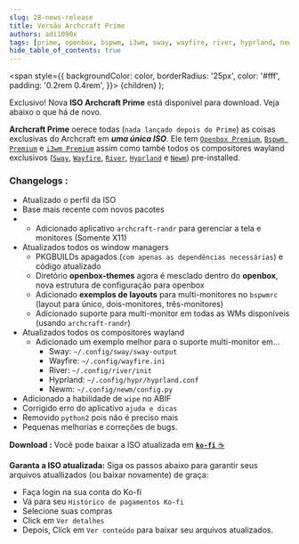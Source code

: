 ```yaml
---
slug: 28-news-release
title: Versão Archcraft Prime
authors: adi1090x
tags: [prime, openbox, bspwm, i3wm, sway, wayfire, river, hyprland, newm, release, iso]
hide_table_of_contents: true
---
```


<!-- Badges -->
  <span
    style={{
      backgroundColor: color,
      borderRadius: '25px',
      color: '#fff',
      padding: '0.2rem 0.4rem',
    }}>
    {children}
  </span>
);

<Highlight color="#c778dd">Exclusivo!</Highlight> Nova **ISO Archcraft Prime** está disponível para download. Veja abaixo o que há de novo.

<!--truncate-->

**Archcraft Prime** oerece todas (`nada lançado depois do Prime`) as coisas exclusivas do Archcraft em ***uma única ISO***. Ele tem [`Openbox Premium`](/docs/window-managers/stacking-wm/openbox), [`Bspwm Premium`](/docs/window-managers/tiling-wm/bspwm) e [`i3wm Premium`](/docs/window-managers/tiling-wm/i3wm) assim como també todos os compositores wayland exclusivos ([`Sway`](/docs/wayland-compositors/sway), [`Wayfire`](/docs/wayland-compositors/wayfire), [`River`](/docs/wayland-compositors/river), [`Hyprland`](/docs/wayland-compositors/hyprland) e [`Newm`](/docs/wayland-compositors/newm)) pre-installed.

### Changelogs :
- Atualizado o perfil da ISO
- Base mais recente com novos pacotes
- - Adicionado aplicativo `archcraft-randr` para gerenciar a tela e monitores
 (Somente X11)
- Atualizados todos os window managers
  - PKGBUILDs apagados (`com apenas as dependências necessárias`) e código atualizado
  - Diretório **openbox-themes** agora é mesclado dentro do **openbox**, nova estrutura de configuração para openbox
  - Adicionado **exemplos de  layouts** para multi-monitores no `bspwmrc` (layout para único, dois-monitores, três-monitores)
  - Adicionado suporte para multi-monitor em todas as WMs disponíveis (usando `archcraft-randr`)
- Atualizados todos os compositores wayland
  - Adicionado um exemplo melhor para o suporte multi-monitor em...
    - Sway: `~/.config/sway/sway-output`
    - Wayfire: `~/.config/wayfire.ini`
    - River: `~/.config/river/init`
    - Hyprland: `~/.config/hypr/hyprland.conf`
    - Newm: `~/.config/newm/config.py`
- Adicionado a habilidade de `wipe` no ABIF
- Corrigido erro do aplicativo `ajuda e dicas`
- Removido `python2` pois não é preciso mais
- Pequenas melhorias e correções de bugs.

**Download :** Você pode baixar a ISO atualizada em [**`ko-fi`** ☕](https://ko-fi.com/s/c925a2a8c1)

**Garanta a ISO atualizada:** Siga os passos abaixo para garantir seus arquivos atuallizados (ou baixar novamente) de graça:
- Faça login na sua conta do Ko-fi
- Vá para seu `Histórico de pagamentos Ko-fi`
- Selecione suas compras
- Click em `Ver detalhes`
- Depois, Click em `Ver conteúdo` para baixar seu arquivos atualizados.
